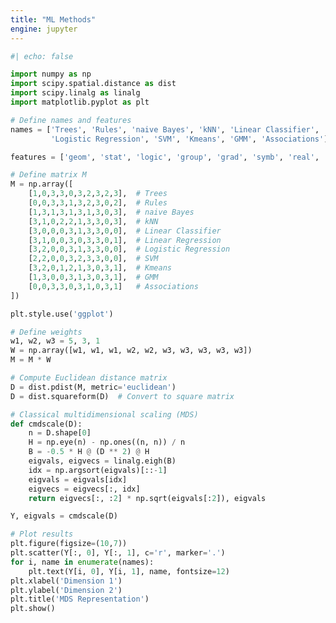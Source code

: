 ```yaml
---
title: "ML Methods"
engine: jupyter
---
```


```python

#| echo: false

import numpy as np
import scipy.spatial.distance as dist
import scipy.linalg as linalg
import matplotlib.pyplot as plt

# Define names and features
names = ['Trees', 'Rules', 'naive Bayes', 'kNN', 'Linear Classifier', 'Linear Regression',
         'Logistic Regression', 'SVM', 'Kmeans', 'GMM', 'Associations']

features = ['geom', 'stat', 'logic', 'group', 'grad', 'symb', 'real', 'sup', 'unsup', 'multi']

# Define matrix M
M = np.array([
    [1,0,3,3,0,3,2,3,2,3],  # Trees
    [0,0,3,3,1,3,2,3,0,2],  # Rules
    [1,3,1,3,1,3,1,3,0,3],  # naive Bayes
    [3,1,0,2,2,1,3,3,0,3],  # kNN
    [3,0,0,0,3,1,3,3,0,0],  # Linear Classifier
    [3,1,0,0,3,0,3,3,0,1],  # Linear Regression
    [3,2,0,0,3,1,3,3,0,0],  # Logistic Regression
    [2,2,0,0,3,2,3,3,0,0],  # SVM
    [3,2,0,1,2,1,3,0,3,1],  # Kmeans
    [1,3,0,0,3,1,3,0,3,1],  # GMM
    [0,0,3,3,0,3,1,0,3,1]   # Associations
])

plt.style.use('ggplot')

# Define weights
w1, w2, w3 = 5, 3, 1
W = np.array([w1, w1, w1, w2, w2, w3, w3, w3, w3, w3])
M = M * W

# Compute Euclidean distance matrix
D = dist.pdist(M, metric='euclidean')
D = dist.squareform(D)  # Convert to square matrix

# Classical multidimensional scaling (MDS)
def cmdscale(D):
    n = D.shape[0]
    H = np.eye(n) - np.ones((n, n)) / n
    B = -0.5 * H @ (D ** 2) @ H
    eigvals, eigvecs = linalg.eigh(B)
    idx = np.argsort(eigvals)[::-1]
    eigvals = eigvals[idx]
    eigvecs = eigvecs[:, idx]
    return eigvecs[:, :2] * np.sqrt(eigvals[:2]), eigvals

Y, eigvals = cmdscale(D)

# Plot results
plt.figure(figsize=(10,7))
plt.scatter(Y[:, 0], Y[:, 1], c='r', marker='.')
for i, name in enumerate(names):
    plt.text(Y[i, 0], Y[i, 1], name, fontsize=12)
plt.xlabel('Dimension 1')
plt.ylabel('Dimension 2')
plt.title('MDS Representation')
plt.show()


```